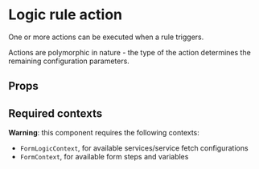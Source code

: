 

<Meta of={ActionStories} />

# Logic rule action

One or more actions can be executed when a rule triggers.

Actions are polymorphic in nature - the type of the action determines the remaining configuration
parameters.

<Canvas of={ActionStories.ServiceFetch} />

## Props

<ArgTypes of={Action} />

## Required contexts

**Warning**: this component requires the following contexts:

- `FormLogicContext`, for available services/service fetch configurations
- `FormContext`, for available form steps and variables
